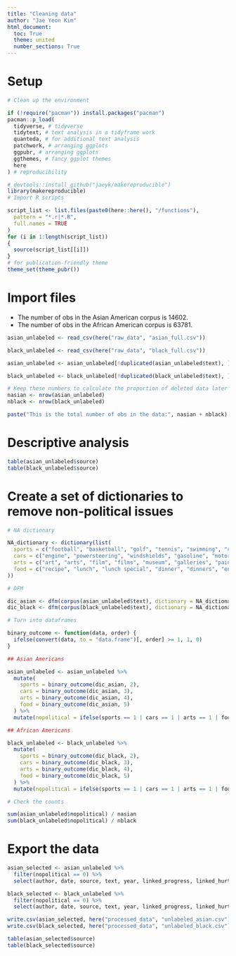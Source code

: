 ```yaml
---
title: "Cleaning data"
author: "Jae Yeon Kim"
html_document:
  toc: True
  theme: united
  number_sections: True
---
```


# Setup

```r

# Clean up the environment

if (!require("pacman")) install.packages("pacman")
pacman::p_load(
  tidyverse, # tidyverse
  tidytext, # text analysis in a tidyframe work
  quanteda, # for additional text analysis
  patchwork, # arranging ggplots
  ggpubr, # arranging ggplots
  ggthemes, # fancy ggplot themes
  here
) # reproducibility

# devtools::install_github("jaeyk/makereproducible")
library(makereproducible)
# Import R scripts

script_list <- list.files(paste0(here::here(), "/functions"),
  pattern = "*.r|*.R",
  full.names = TRUE
)
for (i in 1:length(script_list))
{
  source(script_list[[i]])
}
# for publication-friendly theme
theme_set(theme_pubr())
```

# Import files 

- The number of obs in the Asian American corpus is 14602.
- The number of obs in the African American corpus is 63781.

```r

asian_unlabeled <- read_csv(here("raw_data", "asian_full.csv"))

black_unlabeled <- read_csv(here("raw_data", "black_full.csv"))

asian_unlabeled <- asian_unlabeled[!duplicated(asian_unlabeled$text), ]

black_unlabeled <- black_unlabeled[!duplicated(black_unlabeled$text), ]

# Keep these numbers to calculate the proportion of deleted data later
nasian <- nrow(asian_unlabeled)
nblack <- nrow(black_unlabeled)

paste("This is the total number of obs in the data:", nasian + nblack)
```

# Descriptive analysis

```r

table(asian_unlabeled$source)
table(black_unlabeled$source)
```

# Create a set of dictionaries to remove non-political issues 

```r

# NA dictionary

NA_dictionary <- dictionary(list(
  sports = c("football", "basketball", "golf", "tennis", "swimming", "coach", "giants", "warriors", "raiders", "49ers", "track team", "track and field", "athletes", "soccer"),
  cars = c("engine", "powersteering", "windshields", "gasoline", "motors", "subcompact", "showrooms", "fuel prices"),
  arts = c("art", "arts", "film", "films", "museum", "galleries", "painting", "paintings", "theater", "television", "circus", "opera", "orchestra", "symphony", "jazz", "disco", "concert", "concerts", "festival", "festivals", "artists", "artist", "singer", "musician", "musicians", "pianist", "pianists", "guitarists", "guitarist", "ticket", "tickets", "violin", "lion dance"),
  food = c("recipe", "lunch", "lunch special", "dinner", "dinners", "entrees", "breakfast", "cooking", "teaspoon", "teaspoons", "quarts", "tablespoon", "tablespoons", "sugar", "fried")
))

# DFM

dic_asian <- dfm(corpus(asian_unlabeled$text), dictionary = NA_dictionary)
dic_black <- dfm(corpus(black_unlabeled$text), dictionary = NA_dictionary)

# Turn into dataframes

binary_outcome <- function(data, order) {
  ifelse(convert(data, to = "data.frame")[, order] >= 1, 1, 0)
}

## Asian Americans

asian_unlabeled <- asian_unlabeled %>%
  mutate(
    sports = binary_outcome(dic_asian, 2),
    cars = binary_outcome(dic_asian, 3),
    arts = binary_outcome(dic_asian, 4),
    food = binary_outcome(dic_asian, 5)
  ) %>%
  mutate(nopolitical = ifelse(sports == 1 | cars == 1 | arts == 1 | food == 1, 1, 0))

## African Americans

black_unlabeled <- black_unlabeled %>%
  mutate(
    sports = binary_outcome(dic_black, 2),
    cars = binary_outcome(dic_black, 3),
    arts = binary_outcome(dic_black, 4),
    food = binary_outcome(dic_black, 5)
  ) %>%
  mutate(nopolitical = ifelse(sports == 1 | cars == 1 | arts == 1 | food == 1, 1, 0))

# Check the counts

sum(asian_unlabeled$nopolitical) / nasian
sum(black_unlabeled$nopolitical) / nblack
```

# Export the data 

```r

asian_selected <- asian_unlabeled %>%
  filter(nopolitical == 0) %>%
  select(author, date, source, text, year, linked_progress, linked_hurt)

black_selected <- black_unlabeled %>%
  filter(nopolitical == 0) %>%
  select(author, date, source, text, year, linked_progress, linked_hurt)
```

```r

write.csv(asian_selected, here("processed_data", "unlabeled_asian.csv"))
write.csv(black_selected, here("processed_data", "unlabeled_black.csv"))

table(asian_selected$source)
table(black_selected$source)
```

